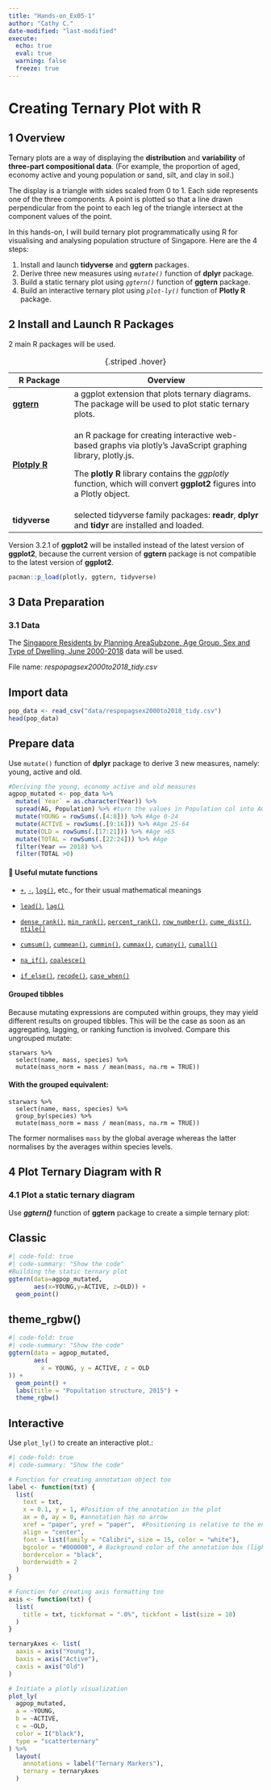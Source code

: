 ```yaml
---
title: "Hands-on_Ex05-1"
author: "Cathy C."
date-modified: "last-modified" 
execute:
  echo: true 
  eval: true 
  warning: false 
  freeze: true 
---
```


# **Creating Ternary Plot with R**

## 1 Overview

Ternary plots are a way of displaying the **distribution** and **variability** of **three-part compositional data**. (For example, the proportion of aged, economy active and young population or sand, silt, and clay in soil.)

The display is a triangle with sides scaled from 0 to 1. Each side represents one of the three components. A point is plotted so that a line drawn perpendicular from the point to each leg of the triangle intersect at the component values of the point.

In this hands-on, I will build ternary plot programmatically using R for visualising and analysing population structure of Singapore. Here are the 4 steps:

1.  Install and launch **tidyverse** and **ggtern** packages.
2.  Derive three new measures using *`mutate()`* function of **dplyr** package.
3.  Build a static ternary plot using *`ggtern()`* function of **ggtern** package.
4.  Build an interactive ternary plot using *`plot-ly()`* function of **Plotly R** package.

## 2 Install and Launch R Packages

2 main R packages will be used.

+--------------------------------------+-------------------------------------------------------------------------------------------------------------------------+
| **R Package**                        | **Overview**                                                                                                            |
+======================================+=========================================================================================================================+
| [**ggtern**](http://www.ggtern.com/) | a ggplot extension that plots ternary diagrams. The package will be used to plot static ternary plots.                  |
+--------------------------------------+-------------------------------------------------------------------------------------------------------------------------+
| [**Plotply R**](https://plot.ly/r/)  | an R package for creating interactive web-based graphs via plotly's JavaScript graphing library, plotly.js.             |
|                                      |                                                                                                                         |
|                                      | The **plotly R** library contains the *ggplotly* function, which will convert **ggplot2** figures into a Plotly object. |
+--------------------------------------+-------------------------------------------------------------------------------------------------------------------------+
| **tidyverse**                        | selected tidyverse family packages: **readr**, **dplyr** and **tidyr** are installed and loaded.                        |
+--------------------------------------+-------------------------------------------------------------------------------------------------------------------------+

: {.striped .hover}

Version 3.2.1 of **ggplot2** will be installed instead of the latest version of **ggplot2**, because the current version of **ggtern** package is not compatible to the latest version of **ggplot2**.

```r
pacman::p_load(plotly, ggtern, tidyverse)
```

## 3 Data Preparation

### 3.1 Data

The [Singapore Residents by Planning AreaSubzone, Age Group, Sex and Type of Dwelling, June 2000-2018](https://www.singstat.gov.sg/find-data/search-by-theme/population/geographic-distribution/latest-data) data will be used.

File name: *respopagsex2000to2018_tidy.csv*

::: panel-tabset
## Import data

```r
pop_data <- read_csv("data/respopagsex2000to2018_tidy.csv")
head(pop_data)
```

## Prepare data

Use `mutate()` function of **dplyr** package to derive 3 new measures, namely: young, active and old.

```r
#Deriving the young, economy active and old measures
agpop_mutated <- pop_data %>%
  mutate(`Year` = as.character(Year)) %>%
  spread(AG, Population) %>% #turn the values in Population col into AG cols.
  mutate(YOUNG = rowSums(.[4:8])) %>% #Age 0-24
  mutate(ACTIVE = rowSums(.[9:16])) %>% #Age 25-64
  mutate(OLD = rowSums(.[17:21])) %>% #Age >65
  mutate(TOTAL = rowSums(.[22:24])) %>% #Age 
  filter(Year == 2018) %>%
  filter(TOTAL >0)

```
:::

::: column-margin
#### 🎯 **Useful mutate functions**

-   [`+`](https://rdrr.io/r/base/Arithmetic.html), [`-`](https://rdrr.io/r/base/Arithmetic.html), [`log()`](https://rdrr.io/r/base/Log.html), etc., for their usual mathematical meanings

-   [`lead()`](https://dplyr.tidyverse.org/reference/lead-lag.html), [`lag()`](https://dplyr.tidyverse.org/reference/lead-lag.html)

-   [`dense_rank()`](https://dplyr.tidyverse.org/reference/row_number.html), [`min_rank()`](https://dplyr.tidyverse.org/reference/row_number.html), [`percent_rank()`](https://dplyr.tidyverse.org/reference/percent_rank.html), [`row_number()`](https://dplyr.tidyverse.org/reference/row_number.html), [`cume_dist()`](https://dplyr.tidyverse.org/reference/percent_rank.html), [`ntile()`](https://dplyr.tidyverse.org/reference/ntile.html)

-   [`cumsum()`](https://rdrr.io/r/base/cumsum.html), [`cummean()`](https://dplyr.tidyverse.org/reference/cumall.html), [`cummin()`](https://rdrr.io/r/base/cumsum.html), [`cummax()`](https://rdrr.io/r/base/cumsum.html), [`cumany()`](https://dplyr.tidyverse.org/reference/cumall.html), [`cumall()`](https://dplyr.tidyverse.org/reference/cumall.html)

-   [`na_if()`](https://dplyr.tidyverse.org/reference/na_if.html), [`coalesce()`](https://dplyr.tidyverse.org/reference/coalesce.html)

-   [`if_else()`](https://dplyr.tidyverse.org/reference/if_else.html), [`recode()`](https://dplyr.tidyverse.org/reference/recode.html), [`case_when()`](https://dplyr.tidyverse.org/reference/case_when.html)

#### **Grouped tibbles**

Because mutating expressions are computed within groups, they may yield different results on grouped tibbles. This will be the case as soon as an aggregating, lagging, or ranking function is involved. Compare this ungrouped mutate:

```         
starwars %>%
  select(name, mass, species) %>%
  mutate(mass_norm = mass / mean(mass, na.rm = TRUE))
```

#### With the grouped equivalent:

```         
starwars %>%
  select(name, mass, species) %>%
  group_by(species) %>%
  mutate(mass_norm = mass / mean(mass, na.rm = TRUE))
```

The former normalises `mass` by the global average whereas the latter normalises by the averages within species levels.
:::

## 4 Plot Ternary Diagram with R

### 4.1 Plot a static ternary diagram

Use ***ggtern()*** function of **ggtern** package to create a simple ternary plot:

::: panel-tabset
## Classic

```r
#| code-fold: true
#| code-summary: "Show the code"
#Building the static ternary plot
ggtern(data=agpop_mutated, 
       aes(x=YOUNG,y=ACTIVE, z=OLD)) +
  geom_point()
```

## theme_rgbw()

```r
#| code-fold: true
#| code-summary: "Show the code"
ggtern(data = agpop_mutated, 
       aes(
         x = YOUNG, y = ACTIVE, z = OLD
)) +
  geom_point() +
  labs(title = "Popultation structure, 2015") +
  theme_rgbw()
```

## Interactive

Use `plot_ly()` to create an interactive plot.:

```r
#| code-fold: true
#| code-summary: "Show the code"

# Function for creating annotation object too
label <- function(txt) {
  list(
    text = txt, 
    x = 0.1, y = 1, #Position of the annotation in the plot
    ax = 0, ay = 0, #annotation has no arrow
    xref = "paper", yref = "paper",  #Positioning is relative to the entire figure, not data points
    align = "center",
    font = list(family = "Calibri", size = 15, color = "white"),
    bgcolor = "#000000", # Background color of the annotation box (light gray)
    bordercolor = "black", 
    borderwidth = 2
  )
}

# Function for creating axis formatting too
axis <- function(txt) {
  list(
    title = txt, tickformat = ".0%", tickfont = list(size = 10)
  )
}

ternaryAxes <- list(
  aaxis = axis("Young"), 
  baxis = axis("Active"), 
  caxis = axis("Old")
)

# Initiate a plotly visualization
plot_ly(
  agpop_mutated, 
  a = ~YOUNG, 
  b = ~ACTIVE, 
  c = ~OLD, 
  color = I("black"), 
  type = "scatterternary"
) %>%
  layout(
    annotations = label("Ternary Markers"), 
    ternary = ternaryAxes
  )
```
:::
